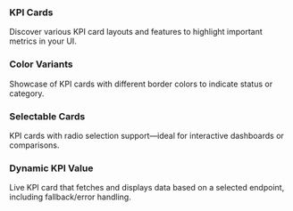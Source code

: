 

### KPI Cards

Discover various KPI card layouts and features to highlight important metrics in your UI.

### Color Variants

Showcase of KPI cards with different border colors to indicate status or category.

<CodeBlock layout="expandable" code={semantic} />

### Selectable Cards

KPI cards with radio selection support—ideal for interactive dashboards or comparisons.

<CodeBlock layout="expandable" code={selectable} />

### Dynamic KPI Value

Live KPI card that fetches and displays data based on a selected endpoint, including fallback/error handling.

<CodeBlock layout="expandable" code={dataLoading} />
